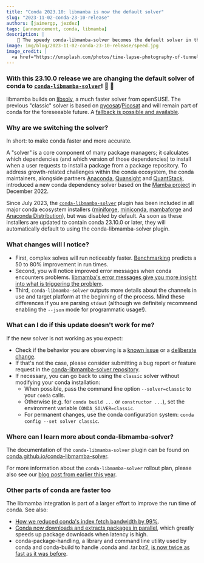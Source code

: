 ```yaml
---
title: "Conda 2023.10: libmamba is now the default solver"
slug: "2023-11-02-conda-23-10-release"
authors: [jaimergp, jezdez]
tags: [announcement, conda, libmamba]
description: |
    🚄 The speedy conda-libmamba-solver becomes the default solver in the Conda 23.10.0 release. Please fasten your seat belts.
image: img/blog/2023-11-02-conda-23-10-release/speed.jpg
image_credit: |
  <a href="https://unsplash.com/photos/time-lapse-photography-of-tunnel-sb7RUrRMaC4">Mathew Schwartz on Unsplash</a>
---
```


### **With this 23.10.0 release we are changing the default solver of conda to [`conda-libmamba-solver`](https://conda.github.io/conda-libmamba-solver/)!** 🥳 🚀

libmamba builds on [libsolv](https://github.com/openSUSE/libsolv), a much faster solver from openSUSE. The previous "classic" solver is based on [pycosat](https://github.com/conda/pycosat)/[Picosat](http://fmv.jku.at/picosat/) and will remain part of conda for the foreseeable future. A [fallback is possible and available](/blog/2023-11-02-conda-23-10-release#what-can-i-do-if-this-update-doesnt-work-for-me).

<!-- truncate -->

### Why are we switching the solver?

In short: to make conda faster and more accurate.

A "solver" is a core component of many package managers; it calculates which dependencies (and which version of those dependencies) to install when a user requests to install a package from a package repository. To address growth-related challenges within the conda ecosystem, the conda maintainers, alongside partners [Anaconda](https://www.anaconda.com/), [Quansight](https://www.quansight.com/) and [QuantStack](https://quantstack.net/), introduced a new conda dependency solver based on the [Mamba project](https://mamba.readthedocs.io/) in December 2022.

Since July 2023, the [`conda-libmamba-solver`](https://github.com/conda/conda-libmamba-solver) plugin has been included in all major conda ecosystem installers ([miniforge](https://conda-forge.org/miniforge/), [miniconda](https://docs.conda.io/projects/miniconda/en/latest/index.html), [mambaforge](https://conda-forge.org/miniforge/) and [Anaconda Distribution](https://www.anaconda.com/download)), but was disabled by default. As soon as these installers are updated to contain conda 23.10.0 or later, they will automatically default to using the conda-libmamba-solver plugin.

### What changes will I notice?

* First, complex solves will run noticeably faster.  [Benchmarking](https://www.anaconda.com/blog/a-faster-conda-for-a-growing-community) predicts a 50 to 80% improvement in run times.
* Second, you will notice improved error messages when conda encounters problems.  [libmamba's error messages give you more insight into what is triggering the problem](https://medium.com/@AntoineProuvost/managing-conflicts-with-mamba-6a5fa10ed6a).
* Third, `conda-libmamba-solver` outputs more details about the channels in use and target platform at the beginning of the process. Mind these differences if you are parsing `stdout` (although we definitely recommend enabling the `--json` mode for programmatic usage!).

### What can I do if this update doesn't work for me?

If the new solver is not working as you expect:

* Check if the behavior you are observing is a [known issue](https://github.com/conda/conda-libmamba-solver/issues/283) or a [deliberate change](https://conda.github.io/conda-libmamba-solver/libmamba-vs-classic/#intentional-deviations-from-classic).
* If that's not the case, please consider submitting a bug report or feature request in the [conda-libmamba-solver repository](https://github.com/conda/conda-libmamba-solver/issues/new/choose).
* If necessary, you can go back to using the `classic` solver without modifying your conda installation:
  * When possible, pass the command line option `--solver=classic` to your `conda` calls.
  * Otherwise (e.g. for `conda build ...` or `constructor ...`), set the environment variable `CONDA_SOLVER=classic`.
  * For permanent changes, use the conda configuration system: `conda config --set solver classic`.

### Where can I learn more about conda-libmamba-solver?

The documentation of the `conda-libmamba-solver` plugin can be found on [conda.github.io/conda-libmamba-solver](https://conda.github.io/conda-libmamba-solver/).

For more information about the `conda-libmamba-solver` rollout plan, please also see our [blog post from earlier this year](https://conda.org/blog/2023-07-05-conda-libmamba-solver-rollout).

### Other parts of conda are faster too

The libmamba integration is part of a larger effort to improve the run time of conda. See also:

* [How we reduced conda's index fetch bandwidth by 99%](https://conda.org/blog/2023-05-05-how-we-reduced-the-conda-index-fetch-bandwidth/).
* [Conda now downloads and extracts packages in parallel](https://conda.org/blog/2022-12-06-conda-release-22-11-1), which greatly speeds up package downloads when latency is high.
* conda-package-handling, a library and command line utility used by conda and conda-build to handle .conda and .tar.bz2, [is now twice as fast as it was before](https://conda.github.io/conda-package-handling/#a-new-major-version).
